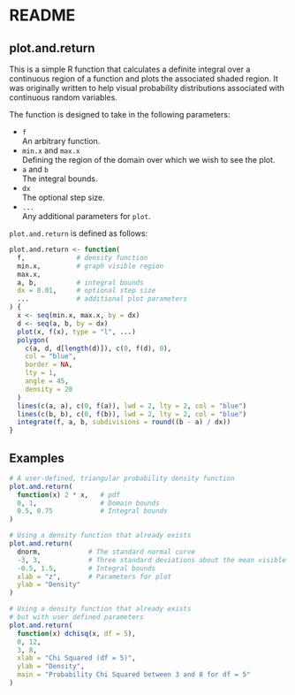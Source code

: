 # README
## plot.and.return
This is a simple R function that calculates a definite integral over a continuous region of a function and plots the associated shaded region. It was originally written to help visual probability distributions associated with continuous random variables.

The function is designed to take in the following parameters:

* ```f```<br>An arbitrary function.
* ```min.x``` and ```max.x```<br>Defining the region of the domain over which we wish to see the plot.
* ```a``` and ```b```<br>The integral bounds.
* ```dx```<br>The optional step size.
* ```...```<br>Any additional parameters for ```plot```.

```plot.and.return``` is defined as follows:

```r
plot.and.return <- function(
  f,             # density function
  min.x,         # graph visible region
  max.x,  
  a, b,          # integral bounds
  dx = 0.01,     # optional step size
  ...            # additional plot parameters
) {
  x <- seq(min.x, max.x, by = dx)
  d <- seq(a, b, by = dx)
  plot(x, f(x), type = "l", ...)
  polygon(
    c(a, d, d[length(d)]), c(0, f(d), 0), 
    col = "blue",
    border = NA,
    lty = 1,
    angle = 45,
    density = 20
  )
  lines(c(a, a), c(0, f(a)), lwd = 2, lty = 2, col = "blue")
  lines(c(b, b), c(0, f(b)), lwd = 2, lty = 2, col = "blue")
  integrate(f, a, b, subdivisions = round((b - a) / dx))
}
```

## Examples

```r
# A user-defined, triangular probability density function
plot.and.return(
  function(x) 2 * x,   # pdf
  0, 1,                # Domain bounds
  0.5, 0.75            # Integral bounds
)
```

```r
# Using a density function that already exists
plot.and.return(
  dnorm,            # The standard normal curve
  -3, 3,            # Three standard deviations about the mean visible
  -0.5, 1.5,        # Integral bounds
  xlab = "z",       # Parameters for plot
  ylab = "Density"
)
```

```r
# Using a density function that already exists
# but with user defined parameters
plot.and.return(
  function(x) dchisq(x, df = 5), 
  0, 12, 
  3, 8, 
  xlab = "Chi Squared (df = 5)", 
  ylab = "Density",
  main = "Probability Chi Squared between 3 and 8 for df = 5"
)
```
